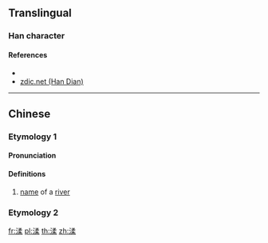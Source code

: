 {{character info/new}}
==Translingual==

===Han character===
{{Han char|rn=85|rad=水|as=09|sn=12|four=|canj=ENHD|ids=⿰氵柔}}

====References====
* {{Han ref|kx=0633.380|dkj=17755|hdz=31691.080|uh=6E18|ud=28184}}
* [http://www.zdic.net/z/1d/js/6E18.htm zdic.net (Han Dian)]

----

==Chinese==
{{zh-forms}}

===Etymology 1===
====Pronunciation====
{{zh-pron
|m=róu
|c=jau4
|mc=
|oc=
|ma=
|cat=pn
}}

====Definitions====
{{zh-hanzi}}

# [[name]] of a [[river]]

===Etymology 2===
{{zh-see|柔|a}}

[[fr:渘]]
[[pl:渘]]
[[th:渘]]
[[zh:渘]]